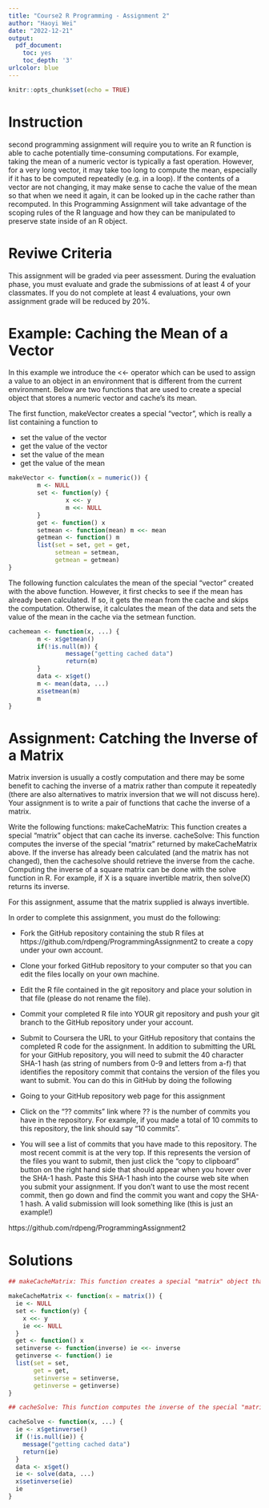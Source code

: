 ```yaml
---
title: "Course2 R Programming - Assignment 2"
author: "Haoyi Wei"
date: "2022-12-21"
output: 
  pdf_document:
    toc: yes
    toc_depth: '3'
urlcolor: blue
---
```


```r
knitr::opts_chunk$set(echo = TRUE)
```
\pagebreak

# Instruction

second programming assignment will require you to write an R function is able to cache potentially time-consuming computations. For example, taking the mean of a numeric vector is typically a fast operation. However, for a very long vector, it may take too long to compute the mean, especially if it has to be computed repeatedly (e.g. in a loop). If the contents of a vector are not changing, it may make sense to cache the value of the mean so that when we need it again, it can be looked up in the cache rather than recomputed. In this Programming Assignment will take advantage of the scoping rules of the R language and how they can be manipulated to preserve state inside of an R object.

# Reviwe Criteria

This assignment will be graded via peer assessment. During the evaluation phase, you must evaluate and grade the submissions of at least 4 of your classmates. If you do not complete at least 4 evaluations, your own assignment grade will be reduced by 20%.

# Example: Caching the Mean of a Vector

In this example we introduce the <<- operator which can be used to assign a value to an object in an environment that is different from the current environment. Below are two functions that are used to create a special object that stores a numeric vector and cache's its mean.

The first function, makeVector creates a special "vector", which is really a list containing a function to

+ set the value of the vector
+ get the value of the vector
+ set the value of the mean
+ get the value of the mean

```r
makeVector <- function(x = numeric()) {
        m <- NULL
        set <- function(y) {
                x <<- y
                m <<- NULL
        }
        get <- function() x
        setmean <- function(mean) m <<- mean
        getmean <- function() m
        list(set = set, get = get,
             setmean = setmean,
             getmean = getmean)
}
```

The following function calculates the mean of the special "vector" created with the above function. However, it first checks to see if the mean has already been calculated. If so, it gets the mean from the cache and skips the computation. Otherwise, it calculates the mean of the data and sets the value of the mean in the cache via the setmean function.

```r
cachemean <- function(x, ...) {
        m <- x$getmean()
        if(!is.null(m)) {
                message("getting cached data")
                return(m)
        }
        data <- x$get()
        m <- mean(data, ...)
        x$setmean(m)
        m
}
```

# Assignment: Catching the Inverse of a Matrix

Matrix inversion is usually a costly computation and there may be some benefit to caching the inverse of a matrix rather than compute it repeatedly (there are also alternatives to matrix inversion that we will not discuss here). Your assignment is to write a pair of functions that cache the inverse of a matrix.

Write the following functions:
makeCacheMatrix: This function creates a special "matrix" object that can cache its inverse.
cacheSolve: This function computes the inverse of the special "matrix" returned by makeCacheMatrix above. If the inverse has already been calculated (and the matrix has not changed), then the cachesolve should retrieve the inverse from the cache.
Computing the inverse of a square matrix can be done with the solve function in R. For example, if X is a square invertible matrix, then solve(X) returns its inverse.

For this assignment, assume that the matrix supplied is always invertible.

In order to complete this assignment, you must do the following:

+ Fork the GitHub repository containing the stub R files at https://github.com/rdpeng/ProgrammingAssignment2 to create a copy under your own account.
+ Clone your forked GitHub repository to your computer so that you can edit the files locally on your own machine.
+ Edit the R file contained in the git repository and place your solution in that file (please do not rename the file).
+ Commit your completed R file into YOUR git repository and push your git branch to the GitHub repository under your account.
+ Submit to Coursera the URL to your GitHub repository that contains the completed R code for the assignment.
In addition to submitting the URL for your GitHub repository, you will need to submit the 40 character SHA-1 hash (as string of numbers from 0-9 and letters from a-f) that identifies the repository commit that contains the version of the files you want to submit. You can do this in GitHub by doing the following

+ Going to your GitHub repository web page for this assignment
+ Click on the “?? commits” link where ?? is the number of commits you have in the repository. For example, if you made a total of 10 commits to this repository, the link should say “10 commits”.
+ You will see a list of commits that you have made to this repository. The most recent commit is at the very top. If this represents the version of the files you want to submit, then just click the “copy to clipboard” button on the right hand side that should appear when you hover over the SHA-1 hash. Paste this SHA-1 hash into the course web site when you submit your assignment. If you don't want to use the most recent commit, then go down and find the commit you want and copy the SHA-1 hash.
A valid submission will look something like (this is just an example!)

https://github.com/rdpeng/ProgrammingAssignment2


# Solutions

```r
## makeCacheMatrix: This function creates a special "matrix" object that can cache its inverse.

makeCacheMatrix <- function(x = matrix()) {
  ie <- NULL
  set <- function(y) {
    x <<- y
    ie <<- NULL
  }
  get <- function() x
  setinverse <- function(inverse) ie <<- inverse
  getinverse <- function() ie
  list(set = set,
       get = get,
       setinverse = setinverse,
       getinverse = getinverse)
}

## cacheSolve: This function computes the inverse of the special "matrix" returned by makeCacheMatrix above. If the inverse has already been calculated (and the matrix has not changed), then the cachesolve should retrieve the inverse from the cache.

cacheSolve <- function(x, ...) {
  ie <- x$getinverse()
  if (!is.null(ie)) {
    message("getting cached data")
    return(ie)
  }
  data <- x$get()
  ie <- solve(data, ...)
  x$setinverse(ie)
  ie
}

```

